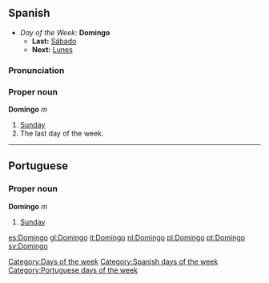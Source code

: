 ==Spanish==

*''Day of the Week:'' '''Domingo'''
**'''Last:''' [[Sábado]]
**'''Next:''' [[Lunes]]

===Pronunciation===
{{pronstub}}

===Proper noun===
'''Domingo''' ''m''

#[[Sunday]]
#The last day of the week.

----
== Portuguese ==
===Proper noun===
'''Domingo''' ''m''

#[[Sunday]]

[[Category:Days of the week]]
[[Category:Spanish days of the week]]
[[Category:Portuguese days of the week]]


[[es:Domingo]]
[[gl:Domingo]]
[[it:Domingo]]
[[nl:Domingo]]
[[pl:Domingo]]
[[pt:Domingo]]
[[sv:Domingo]]